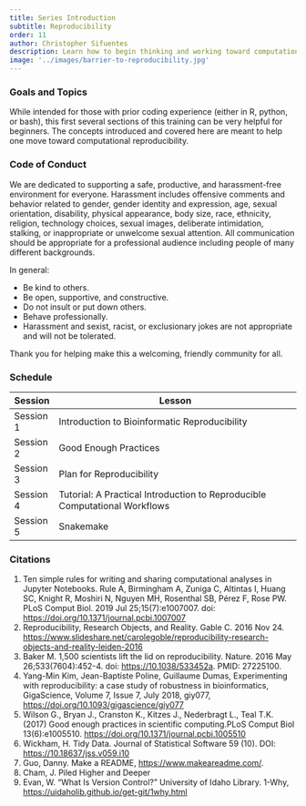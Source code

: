 ```yaml
---
title: Series Introduction
subtitle: Reproducibility
order: 11
author: Christopher Sifuentes
description: Learn how to begin thinking and working toward computational reproducibilty.
image: '../images/barrier-to-reproducibility.jpg'
---
```


### Goals and Topics

While intended for those with prior coding experience (either in R, python, or bash), this first several sections of this training can be very helpful for beginners. The concepts introduced and covered here are meant to help one move toward computational reproducibility.

### Code of Conduct

We are dedicated to supporting a safe, productive, and harassment-free environment for everyone. Harassment includes offensive comments and behavior related to gender, gender identity and expression, age, sexual orientation, disability, physical appearance, body size, race, ethnicity, religion, technology choices, sexual images, deliberate intimidation, stalking, or inappropriate or unwelcome sexual attention. All communication should be appropriate for a professional audience including people of many different backgrounds.

In general: 

- Be kind to others.
- Be open, supportive, and constructive.
- Do not insult or put down others.
- Behave professionally.
- Harassment and sexist, racist, or exclusionary jokes are not appropriate and will not be tolerated.

Thank you for helping make this a welcoming, friendly community for all.

### Schedule

+-------------+----------------------------------------------------------------------------+
| Session     | Lesson                                                                     |
+=============+============================================================================+
| Session 1   | Introduction to Bioinformatic Reproducibility                              |
+-------------+----------------------------------------------------------------------------+
| Session 2   | Good Enough Practices                                                      |
+-------------+----------------------------------------------------------------------------+
| Session 3   | Plan for Reproducibility                                                   |
+-------------+----------------------------------------------------------------------------+
| Session 4   | Tutorial: A Practical Introduction to Reproducible Computational Workflows |
+-------------+----------------------------------------------------------------------------+
| Session 5   | Snakemake                                                                  |
+-------------+----------------------------------------------------------------------------+

### Citations

1. Ten simple rules for writing and sharing computational analyses in Jupyter Notebooks. Rule A, Birmingham A, Zuniga C, Altintas I, Huang SC, Knight R, Moshiri N, Nguyen MH, Rosenthal SB, Pérez F, Rose PW. PLoS Comput Biol. 2019 Jul 25;15(7):e1007007. doi: <https://doi.org/10.1371/journal.pcbi.1007007>
2. Reproducibility, Research Objects, and Reality. Gable C. 2016 Nov 24. <https://www.slideshare.net/carolegoble/reproducibility-research-objects-and-reality-leiden-2016>
3. Baker M. 1,500 scientists lift the lid on reproducibility. Nature. 2016 May 26;533(7604):452-4. doi: <https://10.1038/533452a>. PMID: 27225100.
4. Yang-Min Kim, Jean-Baptiste Poline, Guillaume Dumas, Experimenting with reproducibility: a case study of robustness in bioinformatics, GigaScience, Volume 7, Issue 7, July 2018, giy077, <https://doi.org/10.1093/gigascience/giy077>
5. Wilson G., Bryan J., Cranston K., Kitzes J., Nederbragt L., Teal T.K. (2017) Good enough practices in scientific computing.PLoS Comput Biol 13(6):e1005510. <https://doi.org/10.1371/journal.pcbi.1005510>
6. Wickham, H. Tidy Data. Journal of Statistical Software 59 (10). DOI: <https://10.18637/jss.v059.i10>
7. Guo, Danny. Make a README, <https://www.makeareadme.com/>.
8. Cham, J. Piled Higher and Deeper
9. Evan, W. “What Is Version Control?” University of Idaho Library. 1-Why, <https://uidaholib.github.io/get-git/1why.html>